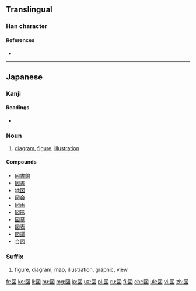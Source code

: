 ==Translingual==
{{Han simplified forms|圖|図|图}}

===Han character===
{{Han char|rn=31|rad=囗|as=04|sn=7|four=|canj=WYK|ids=}}

====References====
* {{Han ref|kx=0217.251|dkj=04734|dj=0445.130|hdz=10716.021|uh=56F3|ud=22259}}

----

==Japanese==

===Kanji===
{{ja-kanji|grade=2|rs=囗04|style=s|kyu=圖}}

====Readings====
* {{ja-readings
|goon=[[ず]] (zu) < [[づ]] (du)
|kanon=[[と]] (to)
|kun=[[はかる]] (hakaru)}}

{{ja-kanjitab|ず|yomi=o}}

===Noun===
{{ja-noun|ず|hhira=づ|kyu=圖}}

# [[diagram]], [[figure]], [[illustration]]

====Compounds====
{{der-top}}
* [[図書館]]
* [[図書]]
* [[地図]]
* [[図会]]
* [[図画]]
* [[図形]]
* [[図章]]
* [[図表]]
* [[図議]]
* [[合図]]
{{der-bottom}}

===Suffix===
{{ja-pos|ず|suffix|hhira=づ}}

# figure, diagram, map, illustration, graphic, view

[[fr:図]]
[[ko:図]]
[[li:図]]
[[hu:図]]
[[mg:図]]
[[ja:図]]
[[uz:図]]
[[pl:図]]
[[ru:図]]
[[fi:図]]
[[chr:図]]
[[uk:図]]
[[vi:図]]
[[zh:図]]